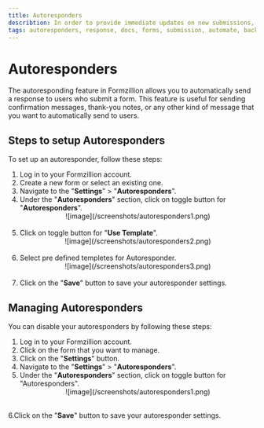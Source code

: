```yaml
---
title: Autoresponders
describtion: In order to provide immediate updates on new submissions, Self Email Notifications enable direct notifications. On the other hand, Autoresponders function by sending an email to the individual who submits the form, essentially serving as Auto-Responses.
tags: autoresponders, response, docs, forms, submission, automate, backend, opensource, integrations, formzillion
---
```


# Autoresponders

The autoresponding feature in Formzillion allows you to automatically send a response to users who submit a form. This feature is useful for sending confirmation messages, thank-you notes, or any other kind of message that you want to automatically send to users.

## Steps to setup Autoresponders

To set up an autoresponder, follow these steps:

1. Log in to your Formzillion account.
2. Create a new form or select an existing one.
3. Navigate to the "**Settings**" > "**Autoresponders**".
4. Under the "**Autoresponders**" section, click on toggle button for "**Autoresponders**".
   <br />
   <center>![image](/screenshots/autoresponders1.png)</center>
   <br />
5. Click on toggle button for "**Use Template**".
   <br />
   <center>![image](/screenshots/autoresponders2.png)</center>
   <br />
6. Select pre defined templetes for Autoresponder.
   <br />
   <center>![image](/screenshots/autoresponders3.png)</center>
   <br />
7. Click on the "**Save**" button to save your autoresponder settings.

## Managing Autoresponders

You can disable your autoresponders by following these steps:

1. Log in to your Formzillion account.
2. Click on the form that you want to manage.
3. Click on the "**Settings**" button.
4. Navigate to the "**Settings**" > "**Autoresponders**".
5. Under the "**Autoresponders**" section, click on toggle button for "Autoresponders".
   <br />
   <center>![image](/screenshots/autoresponders1.png)</center>
   <br />

6.Click on the "**Save**" button to save your autoresponder settings.
